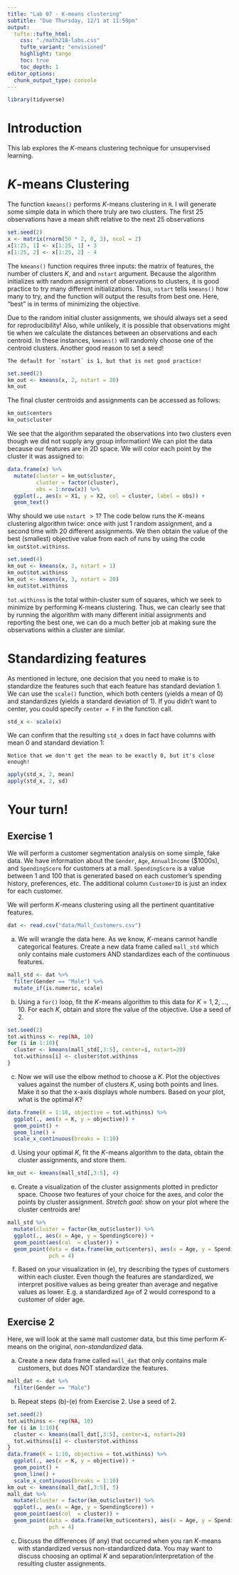 ```yaml
---
title: "Lab 07 - K-means clustering"
subtitle: "Due Thursday, 12/1 at 11:59pm"
output: 
  tufte::tufte_html:
    css: "./math218-labs.css"
    tufte_variant: "envisioned"
    highlight: tango
    toc: true
    toc_depth: 1
editor_options: 
  chunk_output_type: console
---
```


```r
library(tidyverse)
```

# Introduction

This lab explores the $K$-means clustering technique for unsupervised learning. 

# $K$-means Clustering

The function `kmeans()` performs $K$-means clustering in `R`. I will generate some simple  data in which there truly are two clusters. The first 25 observations have a mean shift relative to the next 25 observations

```r
set.seed(2)
x <- matrix(rnorm(50 * 2, 0, 3), ncol = 2)
x[1:25, 1] <- x[1:25, 1] + 3
x[1:25, 2] <- x[1:25, 2] - 4
```



The `kmeans()` function requires three inputs: the matrix of features, the number of clusters $K$, and and `nstart` argument. Because the algorithm initializes with random assignment of observations to clusters, it is good practice to try many different initializations. Thus, `nstart` tells `kmeans()` how many to try, and the function will output the results from best one. Here, "best" is in terms of minimizing the objective.

Due to the random initial cluster assignments, we should always set a seed for reproducibility! Also, while unlikely, it is possible that observations might tie when we calculate the distances between an observations and each centroid. In these instances, `kmeans()` will randomly choose one of the centroid clusters. Another good reason to set a seed!

```marginfigure
The default for `nstart` is 1, but that is not good practice!
```

```r
set.seed(2)
km_out <- kmeans(x, 2, nstart = 20)
km_out
```

The final cluster centroids and assignments can be accessed as follows:

```r
km_out$centers
km_out$cluster
```

We see that the algorithm separated the observations into two clusters even though we did not supply any group information! We can plot the data because our features are in 2D space. We will color each point by the cluster it was assigned to:

```r
data.frame(x) %>%
  mutate(cluster = km_out$cluster,
         cluster = factor(cluster),
         obs = 1:nrow(x)) %>%
  ggplot(., aes(x = X1, y = X2, col = cluster, label = obs)) +
  geom_text() 
```

Why should we use `nstart` $> 1$? The code below runs the $K$-means clustering algorithm twice: once with just 1 random assignment, and a second time with 20 different assignments. We then obtain the value of the best (smallest) objective value from each of runs by using the code `km_out$tot.withinss`. 

```r
set.seed(4)
km_out <- kmeans(x, 3, nstart = 1)
km_out$tot.withinss
km_out <- kmeans(x, 3, nstart = 20)
km_out$tot.withinss

```

`tot.withinss` is the total within-cluster sum of squares, which we seek to minimize by performing K-means clustering. Thus, we can clearly see that by running the algorithm with many different initial assignments and reporting the best one, we can do a much better job at making sure the observations within a cluster are similar. 

# Standardizing features

As mentioned in lecture, one decision that you need to make is to standardize the features such that each feature has standard deviation 1. We can use the `scale()` function, which both centers (yields a mean of 0) and standardizes (yields a standard deviation of 1). If you didn't want to center, you could specify `center = F` in the function call.

```r
std_x <- scale(x)
```

We can confirm that the resulting `std_x` does in fact have columns with mean 0 and standard deviation 1:

```marginfigure
Notice that we don't get the mean to be exactly 0, but it's close enough!
```
```r
apply(std_x, 2, mean)
apply(std_x, 2, sd)
```


# Your turn!

<!-- ## Exercise 1 -->

<!-- You will generate simulated data and then perform $K$-means clustering on the data. -->

<!-- a) Generate a simulated data set with 20 observations in each of three classes (i.e. 60 observations total), and 50 variables. Set a seed for reproducibility. -->

<!-- *Hint: you may use the `rnorm()` or `runif()` functions to generate data. To generate distinct classes, add a mean shift to the observations in each class like we did above.* -->

<!-- ```{r} -->
<!-- n <- 60 -->
<!-- p <- 50 -->
<!-- set.seed(2) -->
<!-- x <- matrix(rnorm(p * n), ncol = p) -->
<!-- x[1:20, 1] <- x[1:20, 1] + 3 -->
<!-- x[21:40, 2] <- x[21:40, 2] - 4 -->
<!-- x[41:60, 3] <- x[41:50, 2] + 1.5 -->
<!-- ``` -->

<!-- **Answer**: *Note: answers will vary based on simulated data!* -->

<!-- b) Perform $K$-means clustering with $K= 3$. Don't forget to set a seed! How well do the clusters that you obtained in K-means clustering compare to the true class labels? -->

<!-- *Hint: use the `table()` function to compare the true class labels to the class labels obtained by clustering. Be careful how you interpret the results: K-means clustering will arbitrarily number the clusters, so you cannot simply check whether the true class labels and clustering labels are the same.* -->


<!-- ```{r} -->
<!-- km_out <- kmeans(x, centers = 3, nstart = 20) -->
<!-- table(assign = km_out$cluster, true = rep(c(1:3), each = 20)) -->
<!-- ``` -->

<!-- c) Perform $K$-means clustering with $K = 2$. Describe your results. -->

<!-- ```{r} -->
<!-- km_out <- kmeans(x, centers = 2, nstart = 20) -->
<!-- table(assign = km_out$cluster, true = rep(c(1:3), each = 20) ) -->
<!-- ``` -->


<!-- d) Perform $K$-means clustering with $K = 4$. Describe your results. -->

<!-- ```{r} -->
<!-- km_out <- kmeans(x, centers = 4, nstart = 20) -->
<!-- table(assign = km_out$cluster, true = rep(c(1:3), each = 20) ) -->
<!-- ``` -->

## Exercise 1

We will perform a customer segmentation analysis on some simple, fake data. We have information about the `Gender`, `Age`, `AnnualIncome` ($1000s), and `SpendingScore` for customers at a mall. `SpendingScore` is a value between 1 and 100 that is generated based on each customer's spending history, preferences, etc.  The additional column `CustomerID` is just an index for each customer.

We will perform $K$-means clustering using all the pertinent quantitative features. 

```r
dat <- read.csv("data/Mall_Customers.csv")
```

a) We will wrangle the data here. As we know, $K$-means cannot handle categorical features. Create a new data frame called `mall_std` which only contains male customers AND standardizes each of the continuous features.

```r
mall_std <- dat %>% 
  filter(Gender == "Male") %>%
  mutate_if(is.numeric, scale)
```

b) Using a `for()` loop, fit the $K$-means algorithm to this data for $K = 1, 2, \ldots, 10$. For each $K$, obtain and store the value of the objective. Use a seed of 2.

```r
set.seed(2)
tot.withinss <- rep(NA, 10)
for (i in 1:10){
  cluster <- kmeans(mall_std[,3:5], center=i, nstart=20)
  tot.withinss[i] <- cluster$tot.withinss
}
```

c) Now we will use the elbow method to choose a $K$. Plot the objectives values against the number of clusters $K$, using both points and lines. Make it so that the x-axis displays whole numbers. Based on your plot, what is the optimal $K$?

```r
data.frame(K = 1:10, objective = tot.withinss) %>%
  ggplot(., aes(x = K, y = objective)) +
  geom_point() +
  geom_line() +
  scale_x_continuous(breaks = 1:10)
```

d) Using your optimal $K$, fit the $K$-means algorithm to the data, obtain the cluster assignments, and store them.

```r
km_out <- kmeans(mall_std[,3:5], 4)
```

e) Create a visualization of the cluster assignments plotted in predictor space. Choose two features of your choice for the axes, and color the points by cluster assignment. *Stretch goal*: show on your plot where the cluster centroids are!

```r
mall_std %>%
  mutate(cluster = factor(km_out$cluster)) %>%
  ggplot(., aes(x = Age, y = SpendingScore)) +
  geom_point(aes(col  = cluster)) +
  geom_point(data = data.frame(km_out$centers), aes(x = Age, y = SpendingScore),
             pch = 4)

```

f) Based on your visualization in (e), try describing the types of customers within each cluster. Even though the features are standardized, we interpret positive values as being greater than average and negative values as lower. E.g. a standardized `Age` of 2 would correspond to a customer of older age.

## Exercise 2

Here, we will look at the same mall customer data, but this time perform $K$-means on the original, *non-standardized* data.

a) Create a new data frame called `mall_dat` that only contains male customers, but does NOT standardize the features. 

```r
mall_dat <- dat %>% 
  filter(Gender == "Male") 
```

b) Repeat steps (b)-(e) from Exercise 2. Use a seed of 2.

```r
set.seed(2)
tot.withinss <- rep(NA, 10)
for (i in 1:10){
  cluster <- kmeans(mall_dat[,3:5], center=i, nstart=20)
  tot.withinss[i] <- cluster$tot.withinss
}
data.frame(K = 1:10, objective = tot.withinss) %>%
  ggplot(., aes(x = K, y = objective)) +
  geom_point() +
  geom_line() +
  scale_x_continuous(breaks = 1:10)
km_out <- kmeans(mall_dat[,3:5], 5)
mall_dat %>%
  mutate(cluster = factor(km_out$cluster)) %>%
  ggplot(., aes(x = Age, y = SpendingScore)) +
  geom_point(aes(col  = cluster)) +
  geom_point(data = data.frame(km_out$centers), aes(x = Age, y = SpendingScore),
             pch = 4)
```

c) Discuss the differences (if any) that occurred when you ran $K$-means with standardized versus non-standardized data. You may want to discuss choosing an optimal $K$ and separation/interpretation of the resulting cluster assignments.



<!-- ```{r} -->
<!-- n <- 100 -->
<!-- p <- 3 -->
<!-- set.seed(2) -->
<!-- library(mvtnorm) -->
<!-- clust1 <- rmvnorm(20, c(1,5), diag(2)) -->
<!-- clust2 <-  rmvnorm(100, c(6,6), diag(2)) -->
<!-- clust3 <-  rmvnorm(500, c(3,0), diag(2)) -->
<!-- df <- data.frame(rbind(clust1,clust2,clust3)) %>% -->
<!--   mutate(cluster = c(rep(1,20), rep(2, 100), rep(3,500))) -->

<!-- km_out <- kmeans(df, 3, nstart = 20) -->
<!-- table(km_out$cluster, df$cluster) -->
<!-- kmeanspp -->
<!-- ``` -->



